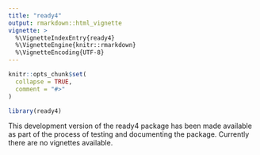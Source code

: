 ```yaml
---
title: "ready4"
output: rmarkdown::html_vignette
vignette: >
  %\VignetteIndexEntry{ready4}
  %\VignetteEngine{knitr::rmarkdown}
  %\VignetteEncoding{UTF-8}
---
```


```r
knitr::opts_chunk$set(
  collapse = TRUE,
  comment = "#>"
)
```

```r
library(ready4)
```
This development version of the ready4 package has been made available as part of the process of testing and documenting the package. Currently there are no vignettes available.
